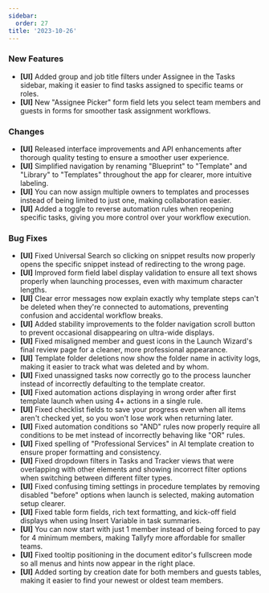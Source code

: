 ```yaml
---
sidebar:
  order: 27
title: '2023-10-26'
---
```


### New Features

- **[UI]** Added group and job title filters under Assignee in the Tasks sidebar, making it easier to find tasks assigned to specific teams or roles.
- **[UI]** New "Assignee Picker" form field lets you select team members and guests in forms for smoother task assignment workflows.

### Changes

- **[UI]** Released interface improvements and API enhancements after thorough quality testing to ensure a smoother user experience.
- **[UI]** Simplified navigation by renaming "Blueprint" to "Template" and "Library" to "Templates" throughout the app for clearer, more intuitive labeling.
- **[UI]** You can now assign multiple owners to templates and processes instead of being limited to just one, making collaboration easier.
- **[UI]** Added a toggle to reverse automation rules when reopening specific tasks, giving you more control over your workflow execution.

### Bug Fixes

- **[UI]** Fixed Universal Search so clicking on snippet results now properly opens the specific snippet instead of redirecting to the wrong page.
- **[UI]** Improved form field label display validation to ensure all text shows properly when launching processes, even with maximum character lengths.
- **[UI]** Clear error messages now explain exactly why template steps can't be deleted when they're connected to automations, preventing confusion and accidental workflow breaks.
- **[UI]** Added stability improvements to the folder navigation scroll button to prevent occasional disappearing on ultra-wide displays.
- **[UI]** Fixed misaligned member and guest icons in the Launch Wizard's final review page for a cleaner, more professional appearance.
- **[UI]** Template folder deletions now show the folder name in activity logs, making it easier to track what was deleted and by whom.
- **[UI]** Fixed unassigned tasks now correctly go to the process launcher instead of incorrectly defaulting to the template creator.
- **[UI]** Fixed automation actions displaying in wrong order after first template launch when using 4+ actions in a single rule.
- **[UI]** Fixed checklist fields to save your progress even when all items aren't checked yet, so you won't lose work when returning later.
- **[UI]** Fixed automation conditions so "AND" rules now properly require all conditions to be met instead of incorrectly behaving like "OR" rules.
- **[UI]** Fixed spelling of "Professional Services" in AI template creation to ensure proper formatting and consistency.
- **[UI]** Fixed dropdown filters in Tasks and Tracker views that were overlapping with other elements and showing incorrect filter options when switching between different filter types.
- **[UI]** Fixed confusing timing settings in procedure templates by removing disabled "before" options when launch is selected, making automation setup clearer.
- **[UI]** Fixed table form fields, rich text formatting, and kick-off field displays when using Insert Variable in task summaries.
- **[UI]** You can now start with just 1 member instead of being forced to pay for 4 minimum members, making Tallyfy more affordable for smaller teams.
- **[UI]** Fixed tooltip positioning in the document editor's fullscreen mode so all menus and hints now appear in the right place.
- **[UI]** Added sorting by creation date for both members and guests tables, making it easier to find your newest or oldest team members.